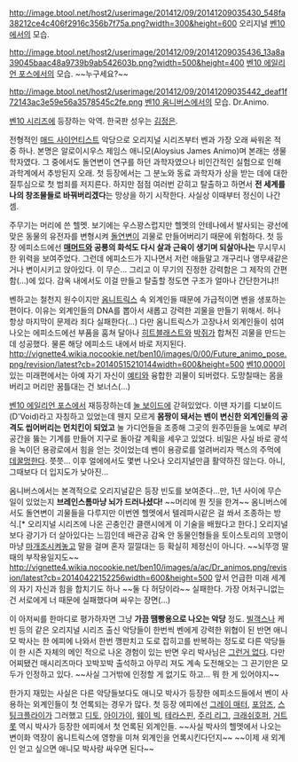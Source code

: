http://image.btool.net/host2/userimage/201412/09/20141209035430_548fa38212ce4c406f2916c356b7f75a.png?width=300&height=600  
오리지널 [[벤10]]에서의 모습.

http://image.btool.net/host2/userimage/201412/09/20141209035436_13a8a39045baac48a9739b9ab542603b.png?width=500&height=400  
[[벤10 에일리언 포스]]에서의 모습. ~~누구세요?~~

http://image.btool.net/host2/userimage/201412/09/20141209035442_deaf1f72143ac3e59e56a3578545c2fe.png 
[[벤10 옴니버스]]에서의 모습.
Dr.Animo.

[[벤10 시리즈]]에 등장하는 악역. 한국판 성우는 [[김정은]].

전형적인 [[매드 사이언티스트]] 악당으로 오리지널 시리즈부터 벤과 가장 오래 싸워온 적 중 하나. 
본명은 알로이시우스 제임스 애니모(Aloysius James Animo)며 본래는 생물학자였다. 그 중에서도 돌연변이 연구를 하던 과학자였으나 비인간적인 실험으로 인해 과학계에서 추방된지 오래. 첫 등장에서는 그 분노와 동료 과학자가 상을 받는 데에 대한 질투심으로 첫 범죄를 저지른다.
하지만 점점 여러번 갇히고 탈출하고 하면서 '''전 세계를 나의 창조물들로 바꿔버리겠다'''는 망상을 하기 시작한다. 사실상 이때부터 정신이 나간 셈.

주무기는 머리에 쓴 헬멧. 보기에는 우스꽝스럽지만 헬멧의 안테나에서 발사되는 광선에 맞은 동물의 유전자를 변형시켜 [[돌연변이]] 괴물로 만들어버리기 때문에 위험하다. 첫 등장 에피소드에선 '''[[매머드]]와 공룡의 화석도 다시 살과 근육이 생기며 되살아나는''' 무시무시한 위력을 보여주었다. 그런데 에피소드가 지나면서 저런 애들말고 개구리나 앵무새같은 거나 변이시키고 앉아있다. 이 무슨...
그리고 이 무기의 진정한 강력함은 그 제작의 간편함(...)에 있다. 감옥 내에서도 이걸 만들고 탈출할 정도면 구조가 얼마나 간단한거냐!!

벤하고는 철천지 원수이지만 [[옴니트릭스]] 속 외계인들 때문에 가급적이면 벤을 생포하는 편이다. 이유는 외계인들의 DNA를 뽑아서 새롭고 강력한 괴물을 만들기 위해서. 허나 항상 마지막이 문제라 죄다 실패한다(...)
다만 옴니트릭스가 고장나서 외계인들이 섞여나오는 에피소드에선 부품을 훔쳐 달아나 [[히트블래스트]]와 [[박쥐]]가 합쳐진 괴물을 만드는데 성공했다. 물론 해당 에피소드 내에서 바로 저지된다.
http://vignette4.wikia.nocookie.net/ben10/images/0/00/Future_animo_pose.png/revision/latest?cb=20140515210144width=600&height=500  
[[벤10,000]]이 있는 미래편에서는 아예 자기 자신이 [[예티]]와 융합한 괴물이 되버렸다. 도망칠때는 몸을 버리고 머리만 꿈틀대는 건 보너스(...)

[[벤10 에일리언 포스]]에서 재등장하는데 [[눌 보이드]]에 갇혀있었다. 이땐 자기를 디보이드(D'Void)라고 자칭하고 있었는데 웬지 모르게 '''몸짱이 돼서는 벤이 변신한 외계인들의 공격도 씹어버리는 먼치킨이 되었고''' 눌 가디언들을 조종해 그곳의 원주민들을 노예로 부려 공간을 뚫는 기계를 만들어 지구로 돌아갈 계획을 세우고 있었다. 
비밀은 사실 바로 광석을 녹이던 용광로에서 힘을 얻는 것이었는데 벤이 용광로를 얼려버리자 맥스의 주먹에 [[데꿀멍]]한다. 쯧쯧...
이후 얼에에서도 몇번 나오나 오리지널만큼 활약하진 않는다. 아니, 그때보다 더 입지도가 낮아진...

옴니버스에서는 본격적으로 오리지널같은 등장 빈도를 보여준다...만, 1년 사이에 무슨 일이 있었는지 '''브레인스톰마냥 뇌가 드러나셨다!''' ~~머리에 뭔 짓을 한겨~~ 옴니버스에서도 돌연변이 괴물들을 다루지만 이번엔 헬멧에서 텔레파시같은 걸 쏴서 조종하는 방식.[* 오리지널 시리즈에 나온 곤충인간 클랜시에게 이 기술을 배웠다고 한다.]
오리지널보다 광기가 더 살아있다는 느낌인데 배관공 감옥 안 동물인형들을 토이스토리의 꼬맹이마냥 [[마개조]]시켜놓고 말을 걸며 혼자 낄낄대는 등 확실히 제정신이 아니다. ~~뇌뚜껑 딸 때의 부작용일지도~~
http://vignette4.wikia.nocookie.net/ben10/images/a/ac/Dr_animos.png/revision/latest?cb=20140422152256width=600&height=500  
앞서 언급한 미래 세계의 자기 자신과 힘을 합치기도 하나 ~~둘 다 허당이라~~ 실패한다. 가장 어처구니없는 건 서로에게 너 때문에 실패했다며 싸우는 장면(...) 

이 아저씨를 한마디로 평가하자면 그냥 '''가끔 땜빵용으로 나오는 악당''' 정도. [[빌객스]]나 케빈 등의 같은 오리지널 시리즈 출신 악당들이 한번씩 벤에게 강력한 위협이 된 반면 애니모 박사는 한 에피에 나와서 한번 깽판치고 도로 잡히고를 반복하는 정도로 다른 악당들이 한 시즌 자체의 메인 적으로 나온 경험이 있는 반면 우리 박사님은 [[그런거 없다]].
다만 어찌됐건 매시리즈마다 꼬박꼬박 출석하고 아무리 져도 계속 도전해오는 그 끈기만은 모두가 인정하고 있다. ~~사실 그거밖에 인정할 게 없기도 하고... 뭐 한 게 있어야지~~

한가지 재밌는 사실은 다른 악당들보다도 애니모 박사가 등장한 에피소드들에서 벤이 사용하는 외계인들이 첫 언록되는 경우가 많다. 첫 등장 에피에선 [[그레이 매터]], [[포암즈]], [[스팅크플라이]]가 그러했고 [[디토]], [[아이가이]], [[웨이 빅]], [[테라스핀]], [[주리 리그]], [[크래쉬호퍼]], [[거트롯]] 역시 박사가 등장한 에피에서 첫 언록된 외계인들. 
~~사실 박사의 헬멧에서 나오는 변이화 역장이 옴니트릭스에 영향을 미쳐 외계인을 언록시킨다던지~~ ~~이제 새 외계인 얻고 싶으면 애니모 박사랑 싸우면 된다~~
